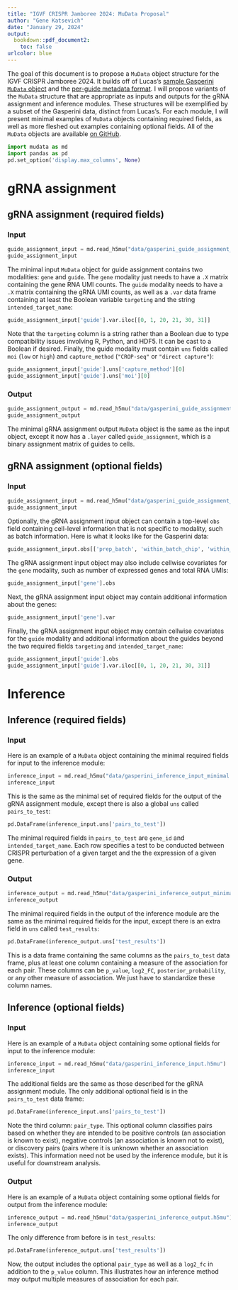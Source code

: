 ```yaml
---
title: "IGVF CRISPR Jamboree 2024: MuData Proposal"
author: "Gene Katsevich"
date: "January 29, 2024"
output: 
  bookdown::pdf_document2:
    toc: false
urlcolor: blue
---
```


The goal of this document is to propose a `MuData` object structure for the IGVF CRISPR Jamboree 2024. It builds off of Lucas's [sample Gasperini `MuData` object](https://github.com/IGVF-CRISPR/Pipeline_Gasperini_2019/tree/main) and the [per-guide metadata format](https://docs.google.com/document/d/1tib4To6XjMYTxeBRCgvgRD5JCq2XsmcJDjMcL2AGzso/edit). I will propose variants of the `MuData` structure that are appropriate as inputs and outputs for the gRNA assignment and inference modules. These structures will be exemplified by a subset of the Gasperini data, distinct from Lucas's. For each module, I will present minimal examples of `MuData` objects containing required fields, as well as more fleshed out examples containing optional fields. All of the `MuData` objects are available [on GitHub](https://github.com/Katsevich-Lab/sceptre-igvf/tree/main/data).

```python
import mudata as md
import pandas as pd
pd.set_option('display.max_columns', None)
```

# gRNA assignment

## gRNA assignment (required fields)

### Input
```python
guide_assignment_input = md.read_h5mu("data/gasperini_guide_assignment_input_minimal.h5mu")
guide_assignment_input
```
The minimal input `MuData` object for guide assignment contains two modalities: `gene` and `guide`. The `gene` modality just needs to have a `.X` matrix containing the gene RNA UMI counts. The `guide` modality needs to have a `.X` matrix containing the gRNA UMI counts, as well as a `.var` data frame containing at least the Boolean variable `targeting` and the string `intended_target_name`:
```python
guide_assignment_input['guide'].var.iloc[[0, 1, 20, 21, 30, 31]]
```
Note that the `targeting` column is a string rather than a Boolean due to type compatibility issues involving R, Python, and HDF5. It can be cast to a Boolean if desired. Finally, the guide modality must contain `uns` fields called `moi` (`low` or `high`) and `capture_method` (`"CROP-seq"` or `"direct capture"`):
```python
guide_assignment_input['guide'].uns['capture_method'][0]
guide_assignment_input['guide'].uns['moi'][0]
```

### Output

```python
guide_assignment_output = md.read_h5mu("data/gasperini_guide_assignment_output_minimal.h5mu")
guide_assignment_output
```
The minimal gRNA assignment output `MuData` object is the same as the input object, except it now has a `.layer` called `guide_assignment`, which is a binary assignment matrix of guides to cells.

## gRNA assignment (optional fields)

### Input

```python
guide_assignment_input = md.read_h5mu("data/gasperini_guide_assignment_input.h5mu")
guide_assignment_input
```

Optionally, the gRNA assignment input object can contain a top-level `obs` field containing cell-level information that is not specific to modality, such as batch information. Here is what it looks like for the Gasperini data:
```python
guide_assignment_input.obs[['prep_batch', 'within_batch_chip', 'within_chip_lane']]
```
The gRNA assignment input object may also include cellwise covariates for the `gene` modality, such as number of expressed genes and total RNA UMIs:
```python
guide_assignment_input['gene'].obs
```
Next, the gRNA assignment input object may contain additional information about the genes:
```python
guide_assignment_input['gene'].var
```
Finally, the gRNA assignment input object may contain cellwise covariates for the `guide` modality and additional information about the guides beyond the two required fields `targeting` and `intended_target_name`:
```python
guide_assignment_input['guide'].obs
guide_assignment_input['guide'].var.iloc[[0, 1, 20, 21, 30, 31]]
```

# Inference

## Inference (required fields)

### Input

Here is an example of a `MuData` object containing the minimal required fields for input to the inference module:
```python
inference_input = md.read_h5mu("data/gasperini_inference_input_minimal.h5mu")
inference_input
```
This is the same as the minimal set of required fields for the output of the gRNA assignment module, except there is also a global `uns` called `pairs_to_test`:
```python
pd.DataFrame(inference_input.uns['pairs_to_test'])
```
The minimal required fields in `pairs_to_test` are `gene_id` and `intended_target_name`. Each row specifies a test to be conducted between CRISPR perturbation of a given target and the the expression of a given gene. 

### Output

```python
inference_output = md.read_h5mu("data/gasperini_inference_output_minimal.h5mu")
inference_output
```
The minimal required fields in the output of the inference module are the same as the minimal required fields for the input, except there is an extra field in `uns` called `test_results`:
```python
pd.DataFrame(inference_output.uns['test_results'])
```
This is a data frame containing the same columns as the `pairs_to_test` data frame, plus at least one column containing a measure of the association for each pair. These columns can be `p_value`, `log2_FC`, `posterior_probability`, or any other measure of association. We just have to standardize these column names.

## Inference (optional fields)

### Input

Here is an example of a `MuData` object containing some optional fields for input to the inference module:
```python
inference_input = md.read_h5mu("data/gasperini_inference_input.h5mu")
inference_input
```

The additional fields are the same as those described for the gRNA assignment module. The only additional optional field is in the `pairs_to_test` data frame:
```python
pd.DataFrame(inference_input.uns['pairs_to_test'])
```
Note the third column: `pair_type`. This optional column classifies pairs based on whether they are intended to be positive controls (an association is known to exist), negative controls (an association is known not to exist), or discovery pairs (pairs where it is unknown whether an association exists). This information need not be used by the inference module, but it is useful for downstream analysis.

### Output

Here is an example of a `MuData` object containing some optional fields for output from the inference module:
```python
inference_output = md.read_h5mu("data/gasperini_inference_output.h5mu")
inference_output
```

The only difference from before is in `test_results`:
```python
pd.DataFrame(inference_output.uns['test_results'])
```
Now, the output includes the optional `pair_type` as well as a `log2_fc` in addition to the `p_value` column. This illustrates how an inference method may output multiple measures of association for each pair.